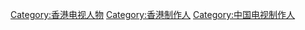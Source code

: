 [[Category:香港电视人物|Category:香港电视人物]]
[[Category:香港制作人|Category:香港制作人]]
[[Category:中国电视制作人|Category:中国电视制作人]]